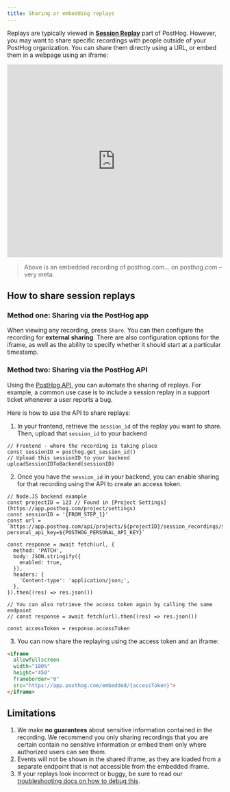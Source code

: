 ```yaml
---
title: Sharing or embedding replays
---
```


Replays are typically viewed in **[Session Replay](https://app.posthog.com/replay)** part of PostHog. However, you may want to share specific recordings with people outside of your PostHog organization. You can share them directly using a URL, or embed them in a webpage using an iframe:

<iframe allowfullscreen width="100%" height="450" frameborder="0" src="https://app.posthog.com/embedded/VDVn0WRlvJdBomoFyy2Xg0Di2T1pEg"></iframe>

> Above is an embedded recording of posthog.com… on posthog.com – very meta.

## How to share session replays

### Method one: Sharing via the PostHog app

When viewing any recording, press `Share`. You can then configure the recording for **external sharing**. There are also configuration options for the iframe, as well as the ability to specify whether it should start at a particular timestamp.

<ProductVideo
    videoLight={shareReplayLight} 
    videoDark={shareReplayDark}
    alt="Sharing a session replay via the PostHog app" 
    classes="rounded"
/>

### Method two: Sharing via the PostHog API

Using the [PostHog API](/docs/api/session-recordings), you can automate the sharing of replays. For example, a common use case is to include a session replay in a support ticket whenever a user reports a bug.

Here is how to use the API to share replays:

1. In your frontend, retrieve the `session_id` of the replay you want to share. Then, upload that `session_id` to your backend

```js-web
// Frontend - where the recording is taking place
const sessionID = posthog.get_session_id()
// Upload this sessionID to your backend
uploadSessionIDToBackend(sessionID)
```

2. Once you have the `session_id` in your backend, you can enable sharing for that recording using the API to create an access token.

```node
// Node.JS backend example
const projectID = 123 // Found in [Project Settings](https://app.posthog.com/project/settings)
const sessionID = '{FROM_STEP_1}'
const url = `https://app.posthog.com/api/projects/${projectID}/session_recordings/${sessionID}/sharing?personal_api_key=${POSTHOG_PERSONAL_API_KEY}`

const response = await fetch(url, {
  method: 'PATCH',
  body: JSON.stringify({
    enabled: true,
  }),
  headers: {
    'Content-type': 'application/json;',
  },
}).then((res) => res.json())

// You can also retrieve the access token again by calling the same endpoint
// const response = await fetch(url).then((res) => res.json())

const accessToken = response.accessToken
```

3. You can now share the replaying using the access token and an iframe:

```html
<iframe 
  allowfullscreen 
  width="100%" 
  height="450" 
  frameborder="0" 
  src="https://app.posthog.com/embedded/{accessToken}">
</iframe>
```

## Limitations

1. We make **no guarantees** about sensitive information contained in the recording. We recommend you only sharing recordings that you are certain contain no sensitive information or embed them only where authorized users can see them.
2. Events will not be shown in the shared iframe, as they are loaded from a separate endpoint that is not accessible from the embedded iframe.
3. If your replays look incorrect or buggy, be sure to read our [troubleshooting docs on how to debug this](/docs/session-replay/troubleshooting#replay-of-recording-looks-incorrect-or-buggy).
